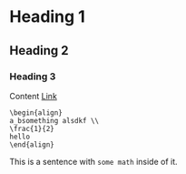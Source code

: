 # Heading 1
## Heading 2
### Heading 3

Content
[Link](/linear-algebra)

```
\begin{align}
a_bsomething alsdkf \\
\frac{1}{2}
hello
\end{align}
```

This is a sentence with `some math` inside of it.
